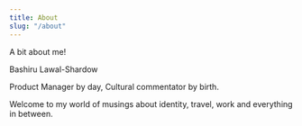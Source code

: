 ```yaml
---
title: About
slug: "/about"
---
```


A bit about me!

Bashiru Lawal-Shardow 

Product Manager by day, Cultural commentator by birth.

Welcome to my world of musings about identity, travel, work and everything in between.